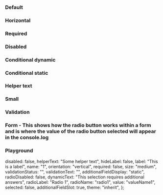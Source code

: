 
<Meta of={IcRadioGroupStories} />

<Description markdown={readme} />

### Default

<Canvas>
  <Story of={IcRadioGroupStories.Default} />
</Canvas>

### Horizontal

<Canvas>
  <Story of={IcRadioGroupStories.Horizontal} />
</Canvas>

### Required

<Canvas>
  <Story of={IcRadioGroupStories.Required} />
</Canvas>

### Disabled

<Canvas>
  <Story of={IcRadioGroupStories.Disabled} />
</Canvas>

### Conditional dynamic

<Canvas>
  <Story of={IcRadioGroupStories.ConditionalDynamic} />
</Canvas>

### Conditional static

<Canvas>
  <Story of={IcRadioGroupStories.ConditionalStatic} />
</Canvas>

### Helper text

<Canvas>
  <Story of={IcRadioGroupStories.HelperText} />
</Canvas>

### Small

<Canvas>
  <Story of={IcRadioGroupStories.Small} />
</Canvas>

### Validation

<Canvas>
  <Story of={IcRadioGroupStories.Validation} />
</Canvas>

### Form - This shows how the radio button works within a form and is where the value of the radio button selected will appear in the console.log

<Canvas>
  <Story of={IcRadioGroupStories.Form} />
</Canvas>

### Playground

  disabled: false,
  helperText: "Some helper text",
  hideLabel: false,
  label: "This is a label",
  name: "1",
  orientation: "vertical",
  required: false,
  size: "medium",
  validationStatus: "",
  validationText: "",
  additionalFieldDisplay: "static",
  radioDisabled: false,
  dynamicText: "This selection requires additional answers",
  radioLabel: "Radio 1",
  radioName: "radio1",
  value: "valueName1",
  selected: false,
  additionalFieldSlot: true,
  theme: "inherit",
};

<Canvas>
  <Story of={IcRadioGroupStories.Playground} />
</Canvas>
